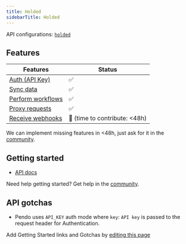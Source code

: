 ```yaml
---
title: Holded
sidebarTitle: Holded
---
```


API configurations: [`holded`](https://nango.dev/providers.yaml)

## Features

| Features | Status |
| - | - |
| [Auth (API Key)](/integrate/guides/authorize-an-api) | ✅ |
| [Sync data](/integrate/guides/sync-data-from-an-api) | ✅ |
| [Perform workflows](/integrate/guides/perform-workflows-with-an-api) | ✅ |
| [Proxy requests](/integrate/guides/proxy-requests-to-an-api) | ✅ |
| [Receive webhooks](/integrate/guides/receive-webhooks-from-an-api) | 🚫 (time to contribute: &lt;48h) |

<Tip>We can implement missing features in &lt;48h, just ask for it in the [community](https://nango.dev/slack).</Tip>

## Getting started

-   [API docs](https://developers.holded.com/)

<Tip>Need help getting started? Get help in the [community](https://nango.dev/slack).</Tip>

## API gotchas

- Pendo uses `API_KEY` auth mode where `key`: `API key` is passed to the request header for Authentication.

<Note>Add Getting Started links and Gotchas by [editing this page](https://github.com/nangohq/nango/tree/master/docs-v2/integrations/all/holded.mdx)</Note>
